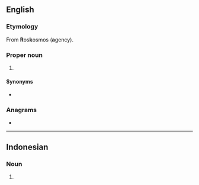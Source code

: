 ==English==

===Etymology===
From '''R'''os'''k'''osmos ('''a'''gency).

===Proper noun===
{{en-proper noun}}

# {{lb|en|space flight|Russia}} {{initialism of|en|w:Russian Federal Space Agency|Russian Federal Space Agency}}

====Synonyms====
* {{l|en|FKA}}

===Anagrams===
* {{anagrams|en|a=akr|AKR|Ark|Ark.|KAR|RAK|ark|kar|kra}}

----

==Indonesian==

===Noun===
{{head|id|noun}}

# {{lb|id|finance}} {{initialism of|id|[[rencana]] [[kerja]] [[anggaran]]|t=work plan and budget}}